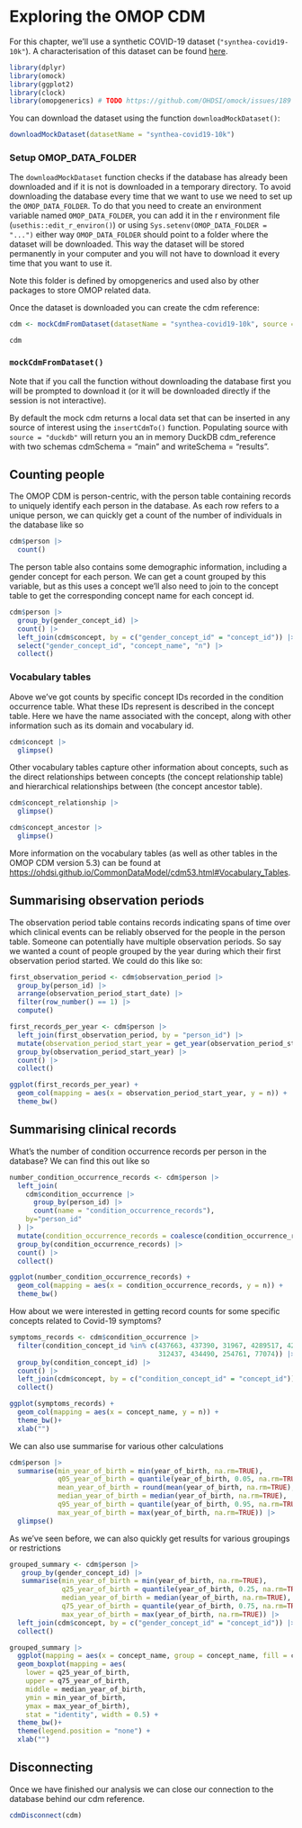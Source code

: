 # Exploring the OMOP CDM {#sec-exploring_the_cdm}

For this chapter, we'll use a synthetic COVID-19 dataset (`"synthea-covid19-10k"`). A characterisation of this dataset can be found [here](https://dpa-pde-oxford.shinyapps.io/OmopSketchCharacterisation/).

```r
library(dplyr)
library(omock)
library(ggplot2)
library(clock)
library(omopgenerics) # TODO https://github.com/OHDSI/omock/issues/189 
```

You can download the dataset using the function `downloadMockDataset()`:

```r
downloadMockDataset(datasetName = "synthea-covid19-10k")
```

::: {.callout-note collapse="true"}
### Setup OMOP_DATA_FOLDER

The `downloadMockDataset` function checks if the database has already been downloaded and if it is not is downloaded in a temporary directory. To avoid downloading the database every time that we want to use we need to set up the `OMOP_DATA_FOLDER`. To do that you need to create an environment variable named `OMOP_DATA_FOLDER`, you can add it in the r environment file (`usethis::edit_r_environ()`) or using `Sys.setenv(OMOP_DATA_FOLDER = "...")` either way `OMOP_DATA_FOLDER` should point to a folder where the dataset will be downloaded. This way the dataset will be stored permanently in your computer and you will not have to download it every time that you want to use it.

Note this folder is defined by omopgenerics and used also by other packages to store OMOP related data.
:::

Once the dataset is downloaded you can create the cdm reference:

```r
cdm <- mockCdmFromDataset(datasetName = "synthea-covid19-10k", source = "duckdb")
```

```r
cdm
```

::: {.callout-note collapse="true"}
### `mockCdmFromDataset()`

Note that if you call the function without downloading the database first you will be prompted to download it (or it will be downloaded directly if the session is not interactive).

By default the mock cdm returns a local data set that can be inserted in any source of interest using the `insertCdmTo()` function. Populating source with `source = "duckdb"` will return you an in memory DuckDB cdm_reference with two schemas cdmSchema = "main" and writeSchema = "results".
:::

## Counting people

The OMOP CDM is person-centric, with the person table containing records to uniquely identify each person in the database. As each row refers to a unique person, we can quickly get a count of the number of individuals in the database like so

```r
cdm$person |> 
  count()
```

The person table also contains some demographic information, including a gender concept for each person. We can get a count grouped by this variable, but as this uses a concept we'll also need to join to the concept table to get the corresponding concept name for each concept id.

```r
cdm$person |> 
  group_by(gender_concept_id) |> 
  count() |> 
  left_join(cdm$concept, by = c("gender_concept_id" = "concept_id")) |> 
  select("gender_concept_id", "concept_name", "n") |> 
  collect()
```

::: {.callout-tip collapse="true"}
### Vocabulary tables

Above we've got counts by specific concept IDs recorded in the condition occurrence table. What these IDs represent is described in the concept table. Here we have the name associated with the concept, along with other information such as its domain and vocabulary id.

```r
cdm$concept |> 
  glimpse()
```

Other vocabulary tables capture other information about concepts, such as the direct relationships between concepts (the concept relationship table) and hierarchical relationships between (the concept ancestor table).

```r
cdm$concept_relationship |> 
  glimpse()

cdm$concept_ancestor |> 
  glimpse()
```

More information on the vocabulary tables (as well as other tables in the OMOP CDM version 5.3) can be found at <https://ohdsi.github.io/CommonDataModel/cdm53.html#Vocabulary_Tables>.
:::

## Summarising observation periods

The observation period table contains records indicating spans of time over which clinical events can be reliably observed for the people in the person table. Someone can potentially have multiple observation periods. So say we wanted a count of people grouped by the year during which their first observation period started. We could do this like so:

```r
first_observation_period <- cdm$observation_period |>
  group_by(person_id) |> 
  arrange(observation_period_start_date) |>
  filter(row_number() == 1) |> 
  compute()

first_records_per_year <- cdm$person |> 
  left_join(first_observation_period, by = "person_id") |> 
  mutate(observation_period_start_year = get_year(observation_period_start_date)) |> 
  group_by(observation_period_start_year) |> 
  count() |> 
  collect()

ggplot(first_records_per_year) +
  geom_col(mapping = aes(x = observation_period_start_year, y = n)) +
  theme_bw()
```

## Summarising clinical records

What's the number of condition occurrence records per person in the database? We can find this out like so

```r
number_condition_occurrence_records <- cdm$person |> 
  left_join(
    cdm$condition_occurrence |> 
      group_by(person_id) |> 
      count(name = "condition_occurrence_records"),
    by="person_id"
  ) |> 
  mutate(condition_occurrence_records = coalesce(condition_occurrence_records, 0)) |>
  group_by(condition_occurrence_records) |>
  count() |> 
  collect()

ggplot(number_condition_occurrence_records) +
  geom_col(mapping = aes(x = condition_occurrence_records, y = n)) +
  theme_bw()
```

How about we were interested in getting record counts for some specific concepts related to Covid-19 symptoms?

```r
symptoms_records <- cdm$condition_occurrence |> 
  filter(condition_concept_id %in% c(437663, 437390, 31967, 4289517, 4223659, 
                                     312437, 434490, 254761, 77074)) |> 
  group_by(condition_concept_id) |> 
  count() |> 
  left_join(cdm$concept, by = c("condition_concept_id" = "concept_id")) |> 
  collect()

ggplot(symptoms_records) +
  geom_col(mapping = aes(x = concept_name, y = n)) +
  theme_bw()+
  xlab("")
```

We can also use summarise for various other calculations

```r
cdm$person |> 
  summarise(min_year_of_birth = min(year_of_birth, na.rm=TRUE),
            q05_year_of_birth = quantile(year_of_birth, 0.05, na.rm=TRUE),
            mean_year_of_birth = round(mean(year_of_birth, na.rm=TRUE),0),
            median_year_of_birth = median(year_of_birth, na.rm=TRUE),
            q95_year_of_birth = quantile(year_of_birth, 0.95, na.rm=TRUE),
            max_year_of_birth = max(year_of_birth, na.rm=TRUE)) |>  
  glimpse()
```

As we've seen before, we can also quickly get results for various groupings or restrictions

```r
grouped_summary <- cdm$person |> 
   group_by(gender_concept_id) |> 
   summarise(min_year_of_birth = min(year_of_birth, na.rm=TRUE),
             q25_year_of_birth = quantile(year_of_birth, 0.25, na.rm=TRUE),
             median_year_of_birth = median(year_of_birth, na.rm=TRUE),
             q75_year_of_birth = quantile(year_of_birth, 0.75, na.rm=TRUE),
             max_year_of_birth = max(year_of_birth, na.rm=TRUE)) |> 
  left_join(cdm$concept, by = c("gender_concept_id" = "concept_id")) |> 
  collect() 

grouped_summary |> 
  ggplot(mapping = aes(x = concept_name, group = concept_name, fill = concept_name)) +
  geom_boxplot(mapping = aes(
    lower = q25_year_of_birth, 
    upper = q75_year_of_birth, 
    middle = median_year_of_birth, 
    ymin = min_year_of_birth, 
    ymax = max_year_of_birth),
    stat = "identity", width = 0.5) + 
  theme_bw()+ 
  theme(legend.position = "none") +
  xlab("")

```

## Disconnecting

Once we have finished our analysis we can close our connection to the database behind our cdm reference.

```r
cdmDisconnect(cdm) 
```
